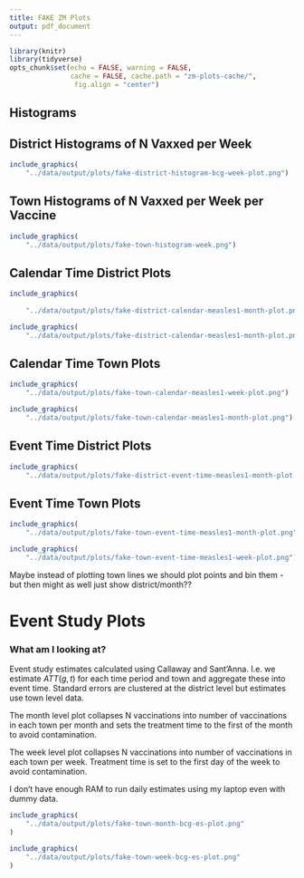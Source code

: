 ```yaml
---
title: FAKE ZM Plots
output: pdf_document
---
```





```r
library(knitr)
library(tidyverse)
opts_chunk$set(echo = FALSE, warning = FALSE, 
               cache = FALSE, cache.path = "zm-plots-cache/", 
                fig.align = "center")
```


## Histograms 

## District Histograms of N Vaxxed per Week

```r

include_graphics(
    "../data/output/plots/fake-district-histogram-bcg-week-plot.png")

```

## Town Histograms of N Vaxxed per Week per Vaccine

```r

include_graphics(
    "../data/output/plots/fake-town-histogram-week.png")

```

## Calendar Time District Plots


```r

include_graphics(
    
    "../data/output/plots/fake-district-calendar-measles1-month-plot.png")
```

```r

include_graphics(
    "../data/output/plots/fake-district-calendar-measles1-month-plot.png")
```


## Calendar Time Town Plots

```r

include_graphics(
    "../data/output/plots/fake-town-calendar-measles1-week-plot.png")
```

```r

include_graphics(
    "../data/output/plots/fake-town-calendar-measles1-month-plot.png")
```


## Event Time District Plots

```r

include_graphics(
    "../data/output/plots/fake-district-event-time-measles1-month-plot.png")


```

## Event Time Town Plots

```r

include_graphics(
    "../data/output/plots/fake-town-event-time-measles1-month-plot.png")


```

```r

include_graphics(
    "../data/output/plots/fake-town-event-time-measles1-week-plot.png")


```



Maybe instead of plotting town lines we should plot points and bin them - 
but then might as well just show district/month??


# Event Study Plots

### What am I looking at?

Event study estimates calculated using Callaway and Sant'Anna. I.e. we estimate 
$ATT(g, t)$ for each time period and town and aggregate these into event time. 
Standard errors are clustered at the district level but estimates use town level 
data. 

The month level plot collapses N vaccinations into number of vaccinations in each 
town per month and sets the treatment time to the first of the month to 
avoid contamination. 

The week level plot collapses N vaccinations into number of vaccinations in each 
town per week. Treatment time is set to the first day of the week to avoid 
contamination.


I don't have enough RAM to run daily estimates using my laptop even with dummy data.

```r

include_graphics(
    "../data/output/plots/fake-town-month-bcg-es-plot.png"
)
```


```r

include_graphics(
    "../data/output/plots/fake-town-week-bcg-es-plot.png"
)


```